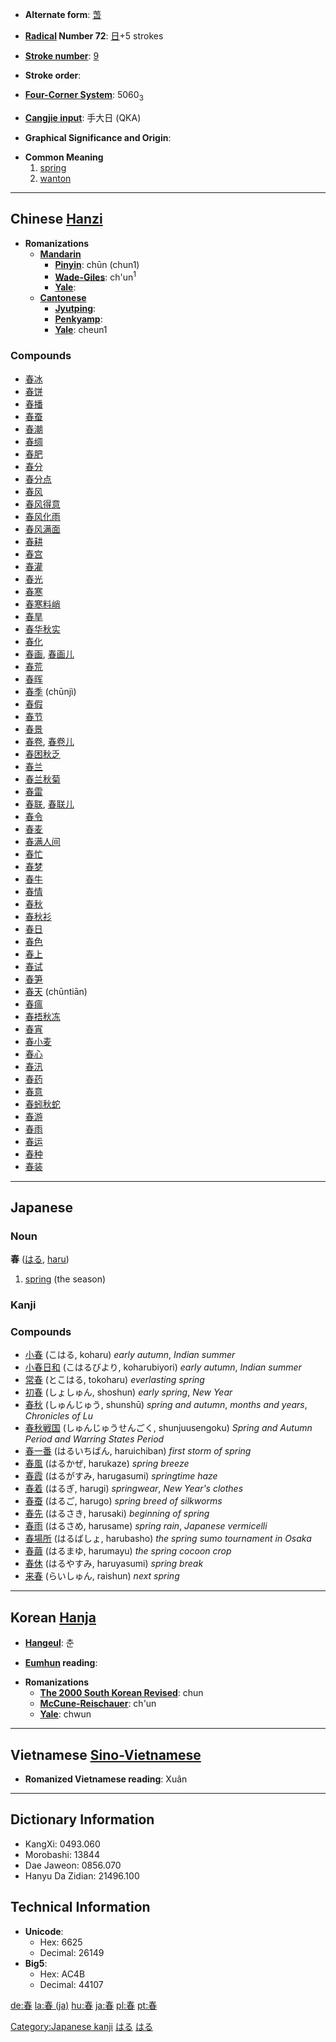 * '''Alternate form''': [[萅]]

* '''[[Wiktionary:Chinese radical index| Radical]] Number 72''': [[Wiktionary:Chinese radical index 日|日]]+5 strokes

* '''[[Wiktionary:Chinese total strokes index|Stroke number]]''': [[Wiktionary:Chinese total strokes index 9|9]]

* '''Stroke order''': 

* '''[[Wiktionary:Chinese four corner index|Four-Corner System]]''': 5060<sub>3</sub>

* '''[[Wiktionary:Chinese Cangjie index|Cangjie input]]''': 手大日 (QKA)

* '''Graphical Significance and Origin''': 

* '''Common Meaning'''
*#[[spring]]
*# [[wanton]]


----

== Chinese [[Hanzi]] ==

* '''Romanizations'''
** '''[[Mandarin]]'''
*** '''[[Pinyin]]''': chūn (chun1)
*** '''[[Wade-Giles]]''': ch'un<sup>1</sup>
*** '''[[Yale]]''': 
** '''[[Cantonese]]'''
*** '''[[Jyutping]]''':
*** '''[[Penkyamp]]''': 
*** '''[[Yale]]''': cheun1

===Compounds===
*[[春冰]]
*[[春饼]]
*[[春播]]
*[[春蚕]]
*[[春潮]]
*[[春绸]]
*[[春肥]]
*[[春分]]
*[[春分点]]
*[[春风]]
*[[春风得意]]
*[[春风化雨]]
*[[春风满面]]
*[[春耕]]
*[[春宫]]
*[[春灌]]
*[[春光]]
*[[春寒]]
*[[春寒料峭]]
*[[春旱]]
*[[春华秋实]]
*[[春化]]
*[[春画]], [[春画儿]]
*[[春荒]]
*[[春晖]]
*[[春季]] (chūnjì)
*[[春假]]
*[[春节]]
*[[春景]]
*[[春卷]], [[春卷儿]]
*[[春困秋乏]]
*[[春兰]]
*[[春兰秋菊]]
*[[春雷]]
*[[春联]], [[春联儿]]
*[[春令]]
*[[春麦]]
*[[春满人间]]
*[[春忙]]
*[[春梦]]
*[[春牛]]
*[[春情]]
*[[春秋]]
*[[春秋衫]]
*[[春日]]
*[[春色]]
*[[春上]]
*[[春试]]
*[[春笋]]
*[[春天]] (chūntiān)
*[[春瘟]]
*[[春捂秋冻]]
*[[春宵]]
*[[春小麦]]
*[[春心]]
*[[春汛]]
*[[春药]]
*[[春意]]
*[[春蚓秋蛇]]
*[[春游]]
*[[春雨]]
*[[春运]]
*[[春种]]
*[[春装]]
 

----

== Japanese ==
=== Noun ===
'''春''' ([[はる]], [[haru]]) 

# [[spring#Noun|spring]] (the season)

===Kanji===
{{kanji|[[しゅん]] ([[shun]])|[[はる]] ([[haru]])}}



===Compounds===

*[[小春]] (こはる, koharu) ''early autumn'', ''Indian summer''
*[[小春日和]] (こはるびより, koharubiyori) ''early autumn'', ''Indian summer''
*[[常春]] (とこはる, tokoharu)  ''everlasting spring''
*[[初春]] (しょしゅん, shoshun)  ''early spring'', ''New Year''
*[[春秋]] (しゅんじゅう, shunshū)  ''spring and autumn'', ''months and years'', ''Chronicles of Lu''
*[[春秋戦国]] (しゅんじゅうせんごく, shunjuusengoku)  ''Spring and Autumn Period and Warring States Period''
*[[春一番]] (はるいちばん, haruichiban)  ''first storm of spring''
*[[春風]] (はるかぜ, harukaze)  ''spring breeze''
*[[春霞]] (はるがすみ, harugasumi)  ''springtime haze''
*[[春着]] (はるぎ, harugi)  ''springwear'', ''New Year's clothes''
*[[春蚕]] (はるご, harugo)  ''spring breed of silkworms''
*[[春先]] (はるさき, harusaki)  ''beginning of spring''
*[[春雨]] (はるさめ, harusame)  ''spring rain'', ''Japanese vermicelli''
*[[春場所]] (はるばしょ, harubasho)  ''the spring sumo tournament in Osaka''
*[[春繭]] (はるまゆ, harumayu)  ''the spring cocoon crop''
*[[春休]] (はるやすみ, haruyasumi)  ''spring break''
*[[来春]] (らいしゅん, raishun)  ''next spring''

[[Category:Japanese kanji]]
[[Category:Japanese language|はる]]
[[Category:Japanese nouns|はる]]
----

== Korean [[Hanja]] ==

* '''[[Hangeul]]''': 춘

* '''[[Eumhun]] reading''': 

* '''Romanizations'''
** '''[[The 2000 South Korean Revised Romanization|The 2000 South Korean Revised]]''': chun
** '''[[McCune-Reischauer]]''': ch'un
** '''[[Yale]]''': chwun

----

== Vietnamese [[Sino-Vietnamese]] ==

*'''Romanized Vietnamese reading''': Xuân 

----

== Dictionary Information ==

* KangXi: 0493.060
* Morobashi: 13844
* Dae Jaweon: 0856.070
* Hanyu Da Zidian: 21496.100

== Technical Information ==

* '''Unicode''':
** Hex: 6625
** Decimal: 26149
* '''Big5''':
** Hex: AC4B
** Decimal: 44107

[[de:春]]
[[la:春 (ja)]]
[[hu:春]]
[[ja:春]]
[[pl:春]]
[[pt:春]]